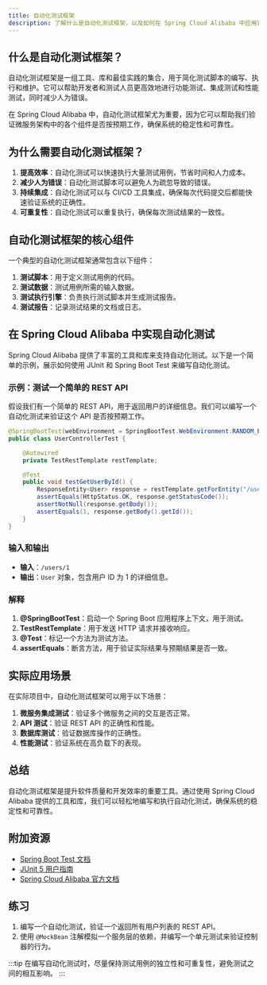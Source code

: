```yaml
---
title: 自动化测试框架
description: 了解什么是自动化测试框架，以及如何在 Spring Cloud Alibaba 中应用它来提升测试效率和质量。
---
```


## 什么是自动化测试框架？

自动化测试框架是一组工具、库和最佳实践的集合，用于简化测试脚本的编写、执行和维护。它可以帮助开发者和测试人员更高效地进行功能测试、集成测试和性能测试，同时减少人为错误。

在 Spring Cloud Alibaba 中，自动化测试框架尤为重要，因为它可以帮助我们验证微服务架构中的各个组件是否按预期工作，确保系统的稳定性和可靠性。

## 为什么需要自动化测试框架？

1. **提高效率**：自动化测试可以快速执行大量测试用例，节省时间和人力成本。
2. **减少人为错误**：自动化测试脚本可以避免人为疏忽导致的错误。
3. **持续集成**：自动化测试可以与 CI/CD 工具集成，确保每次代码提交后都能快速验证系统的正确性。
4. **可重复性**：自动化测试可以重复执行，确保每次测试结果的一致性。

## 自动化测试框架的核心组件

一个典型的自动化测试框架通常包含以下组件：

1. **测试脚本**：用于定义测试用例的代码。
2. **测试数据**：测试用例所需的输入数据。
3. **测试执行引擎**：负责执行测试脚本并生成测试报告。
4. **测试报告**：记录测试结果的文档或日志。

## 在 Spring Cloud Alibaba 中实现自动化测试

Spring Cloud Alibaba 提供了丰富的工具和库来支持自动化测试。以下是一个简单的示例，展示如何使用 JUnit 和 Spring Boot Test 来编写自动化测试。

### 示例：测试一个简单的 REST API

假设我们有一个简单的 REST API，用于返回用户的详细信息。我们可以编写一个自动化测试来验证这个 API 是否按预期工作。

```java
@SpringBootTest(webEnvironment = SpringBootTest.WebEnvironment.RANDOM_PORT)
public class UserControllerTest {

    @Autowired
    private TestRestTemplate restTemplate;

    @Test
    public void testGetUserById() {
        ResponseEntity<User> response = restTemplate.getForEntity("/users/1", User.class);
        assertEquals(HttpStatus.OK, response.getStatusCode());
        assertNotNull(response.getBody());
        assertEquals(1, response.getBody().getId());
    }
}
```

### 输入和输出

- **输入**：`/users/1`
- **输出**：`User` 对象，包含用户 ID 为 1 的详细信息。

### 解释

1. **@SpringBootTest**：启动一个 Spring Boot 应用程序上下文，用于测试。
2. **TestRestTemplate**：用于发送 HTTP 请求并接收响应。
3. **@Test**：标记一个方法为测试方法。
4. **assertEquals**：断言方法，用于验证实际结果与预期结果是否一致。

## 实际应用场景

在实际项目中，自动化测试框架可以用于以下场景：

1. **微服务集成测试**：验证多个微服务之间的交互是否正常。
2. **API 测试**：验证 REST API 的正确性和性能。
3. **数据库测试**：验证数据库操作的正确性。
4. **性能测试**：验证系统在高负载下的表现。

## 总结

自动化测试框架是提升软件质量和开发效率的重要工具。通过使用 Spring Cloud Alibaba 提供的工具和库，我们可以轻松地编写和执行自动化测试，确保系统的稳定性和可靠性。

## 附加资源

- [Spring Boot Test 文档](https://docs.spring.io/spring-boot/docs/current/reference/html/spring-boot-features.html#boot-features-testing)
- [JUnit 5 用户指南](https://junit.org/junit5/docs/current/user-guide/)
- [Spring Cloud Alibaba 官方文档](https://spring-cloud-alibaba-group.github.io/github-pages/hoxton/en-us/index.html)

## 练习

1. 编写一个自动化测试，验证一个返回所有用户列表的 REST API。
2. 使用 `@MockBean` 注解模拟一个服务层的依赖，并编写一个单元测试来验证控制器的行为。

:::tip
在编写自动化测试时，尽量保持测试用例的独立性和可重复性，避免测试之间的相互影响。
:::